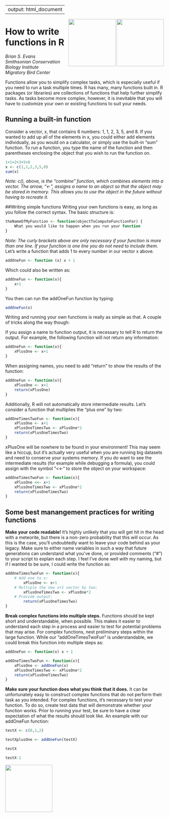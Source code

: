 
---
output: html_document
---

<img align = "right" src="https://upload.wikimedia.org/wikipedia/en/thumb/e/e3/GMU_logo.svg/1280px-GMU_logo.svg.png" height="150px" width = "150px"/>  
    
  <img align = "right" src="https://upload.wikimedia.org/wikipedia/en/6/6a/Smithsonian_Conservation_Biology_Institute_logo.png" height="150px" width = "150px"/>

# How to write functions in R
_Brian S. Evans  
Smithsonian Conservation Biology Institute  
Migratory Bird Center_

Functions allow you to simplify complex tasks, which is especially useful if you need to run a task multiple times. R has many, many functions built in. R packages (or libraries) are collections of functions that help further simplify tasks. As tasks become more complex, however, it is inevitable that you will have to customize your own or existing functions to suit your needs.

## Running a built-in function

Consider a vector, x, that contains 6 numbers: 1, 1, 2, 3, 5, and 8. If you wanted to add up all of the elements in x, you could either add elements individually, as you would on a calculator, or simply use the built-in “sum” function. To run a function, you type the name of the function and then parentheses enclosing the object that you wish to run the function on.

```r
1+1+2+3+5+8
x <- c(1,1,2,3,5,8)
sum(x)
```

_Note: c(), above, is the "combine" function, which combines elements into a vector. The arrow, "<-", assigns a name to an object so that the object may be stored in memory. This allows you to use the object in the future without having to recreate it._

##Writing simple functions
Writing your own functions is easy, as long as you follow the correct syntax. The basic structure is:

```r
theNameOfMyFunction <- function(objectToComputeFunctionFor) {
	What you would like to happen when you run your function
}
```

_Note: The curly brackets above are only necessary if your function is more  than one line. If your function is one line you do not need to include them._
Let’s write a function that adds 1 to every number in our vector x above.

```r
addOneFun <- function (x) x + 1
```

Which could also be written as:

```r
addOneFun <- function(x){
	x+1
}
```

You then can run the addOneFun function by typing:

```r
addOneFun(x)
```

Writing and running your own functions is really as simple as that. A couple of tricks along the way though:

If you assign a name to function output, it is necessary to tell R to return the output. For example, the following function will not return any information:

```r
addOneFun <- function(x){
	xPlusOne <- x+1
}
```

When assigning names, you need to add “return” to show the results of the function:

```r
addOneFun <- function(x){
	xPlusOne <- x+1
	return(xPlusOne)
}
```
Additionally, R will not automatically store intermediate results. Let’s consider a function that multiplies the “plus one” by two:

```r
addOneTimesTwoFun <- function(x){
	xPlusOne <- x+1
	xPlusOneTimesTwo <- xPlusOne*2
	return(xPlusOneTimesTwo)
}
```

xPlusOne will be nowhere to be found in your environment! This may seem like a hiccup, but it’s actually very useful when you are running big datasets and need to conserve your systems memory. If you do want to see the intermediate results (for example while debugging a formula), you could assign with the symbol “<<-“ to store the object on your workspace:

```r
addOneTimesTwoFun <- function(x){
	xPlusOne <<- x+1
	xPlusOneTimesTwo <- xPlusOne*2
	return(xPlusOneTimesTwo)
}
```

## Some best manangement practices for writing functions

**Make your code readable!** It’s highly unlikely that you will get hit in the head with a meteorite, but there is a non-zero probability that this will occur. As this is the case, you’ll undoubtedly want to leave your code behind as your legacy. Make sure to either name variables in such a way that future generations can understand what you’ve done, or provided comments (“#”) to your script to explain each step. I feel I’ve done well with my naming, but if I wanted to be sure, I could write the function as:

```r
addOneTimesTwoFun <- function(x){
	# Add one to x:
		xPlusOne <- x+1
	# Multiple the new x+1 vector by two:
		xPlusOneTimesTwo <- xPlusOne*2
	# Provide output:
		return(xPlusOneTimesTwo)
}
```

**Break complex functions into multiple steps.** Functions should be kept short and understandable, when possible. This makes it easier to understand each step in a process and easier to test for potential problems that may arise. For complex functions, nest preliminary steps within the large function. While our "addOneTimesTwoFun" is understandable, we could break this function into multiple steps as:

```r
addOneFun <- function(x) x + 1

addOneTimesTwoFun <- function(x){
	xPlusOne <- addOneFun(x)
	xPlusOneTimesTwo <- xPlusOne*2
	return(xPlusOneTimesTwo)
}
```

**Make sure your function does what you think that it does.** It can be unfortunately easy to construct complex functions that do not perform their task as you intended. For complex functions, it's necessary to test your function. To do so, create test data that will demonstrate whether your function works. Prior to running your test, be sure to have a clear expectation of what the results should look like. An example with our addOneFun function:

```r
testX <- c(0,1,2)

testXplusOne <- addOneFun(testX)

testX

testX-1
```

<img align = "center" src="https://upload.wikimedia.org/wikipedia/commons/thumb/e/e0/Git-logo.svg/512px-Git-logo.svg.png" height="150px" width = "150px"/>
